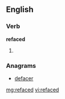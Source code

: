 ==English==

===Verb===
'''refaced'''

# {{past of|[[reface]]}}

===Anagrams===
* [[defacer#English|defacer]]

[[mg:refaced]]
[[vi:refaced]]